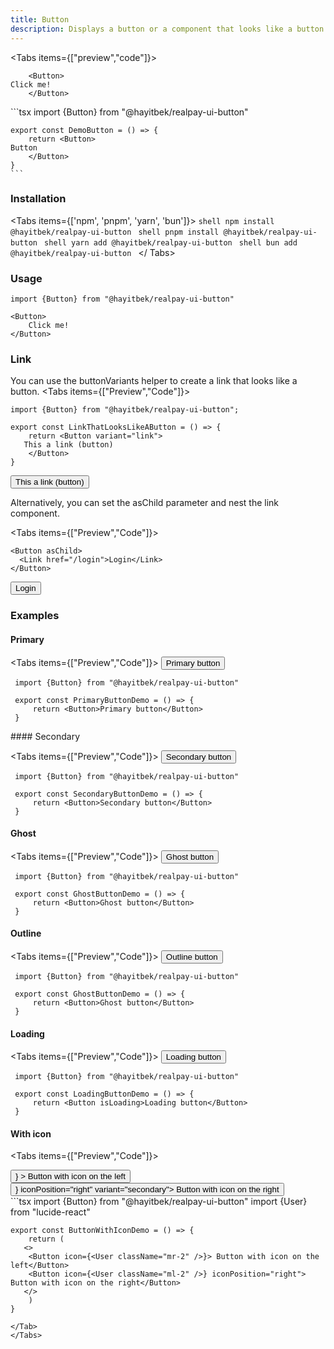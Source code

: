 ```yaml
---
title: Button 
description: Displays a button or a component that looks like a button 
---
```


<Tabs items={["preview","code"]}>
<Tab value="preview">
   
        <Button>
    Click me! 
        </Button>
    
</Tab>
<Tab value="code">
    ```tsx
    import {Button} from "@hayitbek/realpay-ui-button"

    export const DemoButton = () => {
        return <Button>
    Button 
        </Button>
    }
    ```
</Tab>
</Tabs>

### Installation
<Tabs items={['npm', 'pnpm', 'yarn', 'bun']}>
  <Tab value="npm">
    ```shell
        npm install @hayitbek/realpay-ui-button
    ```
  </Tab>
  <Tab value="pnpm">
    ```shell
        pnpm install @hayitbek/realpay-ui-button
    ```
  </Tab>
  <Tab value="yarn">
    ```shell
        yarn add @hayitbek/realpay-ui-button
    ```
  </Tab>
<Tab value="bun">
    ```shell
        bun add @hayitbek/realpay-ui-button
    ```
  </Tab>
</ Tabs>

### Usage
```tsx
import {Button} from "@hayitbek/realpay-ui-button"
```

```tsx
<Button>
    Click me!
</Button>
```

### Link
You can use the buttonVariants helper to create a link that looks like a button.
<Tabs items={["Preview","Code"]}>
<Tab value="Code">
```tsx
import {Button} from "@hayitbek/realpay-ui-button";

export const LinkThatLooksLikeAButton = () => {
    return <Button variant="link">
   This a link (button) 
    </Button>
}
```
</Tab>
<Tab value="Preview">
<Button variant="link">
   This a link (button) 
    </Button>
</Tab>
</Tabs>

Alternatively, you can set the asChild parameter and nest the link component.

<Tabs items={["Preview","Code"]}>
<Tab value="Code">
```tsx
<Button asChild>
  <Link href="/login">Login</Link>
</Button>
```
</Tab>
<Tab value="Preview">
<Button asChild>
  <Link href="/login">Login</Link>
</Button>
</Tab>
</Tabs>

### Examples
#### Primary
<Tabs items={["Preview","Code"]}>
<Tab value="Preview">
    <Button>Primary button</Button>
</Tab> 
<Tab value="Code">
   ```tsx
    import {Button} from "@hayitbek/realpay-ui-button"

    export const PrimaryButtonDemo = () => {
        return <Button>Primary button</Button>
    }
   ``` 
</Tab> 
</Tabs>
#### Secondary 

<Tabs items={["Preview","Code"]}>
<Tab value="Preview">
    <Button variant="secondary">Secondary button</Button>
</Tab> 
<Tab value="Code">
   ```tsx
    import {Button} from "@hayitbek/realpay-ui-button"

    export const SecondaryButtonDemo = () => {
        return <Button>Secondary button</Button>
    }
   ``` 
</Tab> 
</Tabs>

#### Ghost
<Tabs items={["Preview","Code"]}>
<Tab value="Preview">
    <Button variant="ghost">Ghost button</Button>
</Tab> 
<Tab value="Code">
   ```tsx
    import {Button} from "@hayitbek/realpay-ui-button"

    export const GhostButtonDemo = () => {
        return <Button>Ghost button</Button>
    }
   ``` 
</Tab> 
</Tabs>

#### Outline 
<Tabs items={["Preview","Code"]}>
<Tab value="Preview">
    <Button variant="outline">Outline button</Button>
</Tab> 
<Tab value="Code">
   ```tsx
    import {Button} from "@hayitbek/realpay-ui-button"

    export const GhostButtonDemo = () => {
        return <Button>Ghost button</Button>
    }
   ``` 
</Tab> 
</Tabs>


#### Loading 
<Tabs items={["Preview","Code"]}>
<Tab value="Preview">
    <Button isLoading> Loading button</Button>
</Tab> 
<Tab value="Code">
   ```tsx
    import {Button} from "@hayitbek/realpay-ui-button"

    export const LoadingButtonDemo = () => {
        return <Button isLoading>Loading button</Button>
    }
   ``` 
</Tab> 
</Tabs>

#### With icon 
<Tabs items={["Preview","Code"]}>
<Tab value="Preview">
<div className="flex gap-2">
    <Button icon={<User className="mr-2"/>} > Button with icon on the left</Button>
    <Button icon={<User className="ml-2"/>} iconPosition="right" variant="secondary"> Button with icon on the right</Button>
    </div>
</Tab> 
<Tab value="Code">
   ```tsx
    import {Button} from "@hayitbek/realpay-ui-button"
    import {User} from "lucide-react"

    export const ButtonWithIconDemo = () => {
        return (
       <>
        <Button icon={<User className="mr-2" />}> Button with icon on the left</Button>
        <Button icon={<User className="ml-2" />} iconPosition="right"> Button with icon on the right</Button> 
       </> 
        ) 
    }
   ``` 
</Tab> 
</Tabs>